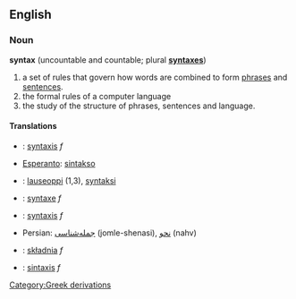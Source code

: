 {{wikipedia}}
==English==
===Noun===
'''syntax''' (uncountable and countable; plural '''[[syntaxes]]''')

#a set of rules that govern how words are combined to form [[phrase]]s and [[sentence]]s.
#the formal rules of a computer language
#the study of the structure of phrases, sentences and language.

==== Translations ====
*{{nl}}: [[syntaxis]] ''f''
*[[Esperanto]]: [[sintakso]]
*{{fi}}: [[lauseoppi]] (1,3), [[syntaksi]]
*{{fr}}: [[syntaxe]] ''f''
*{{la}}: [[syntaxis]] ''f''
*Persian: [[جمله‌شناسی]] (jomle-shenasi), [[نحو]] (nahv)
*{{pl}}: [[składnia]] ''f''
*{{es}}: [[sintaxis]] ''f''

[[Category:Greek derivations]]